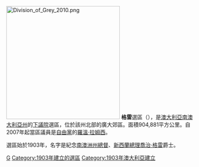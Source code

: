 [[File:Division_of_Grey_2010.png|300px]]
'''格雷'''選區（{{lang-en|Division of Grey}}），是[[澳大利亞|澳大利亞]][[南澳大利亞州|南澳大利亞州]]的[[澳大利亞下議院|下議院]]選區，位於該州北部的廣大郊區。面積904,881平方公里。自2007年起當區議員是[[澳大利亞自由黨|自由黨]]的[[羅溫·拉姆西|羅溫·拉姆西]]。

選區始於1903年，名字是紀念[[南澳洲州總督|南澳洲州總督]]、[[新西蘭|新西蘭]][[新西蘭總理|總理]][[喬治·格雷|喬治·格雷]]爵士。

[[Category:澳大利亞國會選區|G]]
[[Category:1903年建立的選區|Category:1903年建立的選區]]
[[Category:1903年澳大利亞建立|Category:1903年澳大利亞建立]]